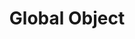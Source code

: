 ---
id: "node_easy_004"
questionType: "MULTIPLE_CHOICE"
title: "Global Object"
description: "Which global object provides information about the current process?"
difficulty: "EASY"
category: "Node.js"
options:
  - "global"
  - "process"
  - "window"
  - "console"
correctAnswer: 1
---